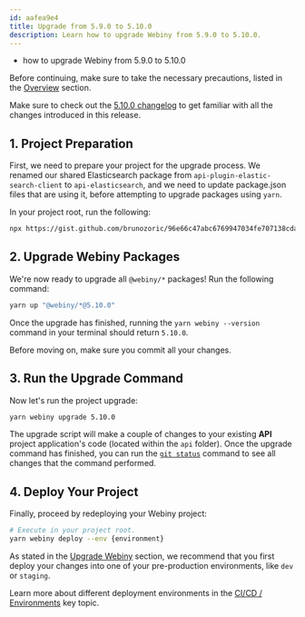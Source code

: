 ```yaml
---
id: aafea9e4
title: Upgrade from 5.9.0 to 5.10.0
description: Learn how to upgrade Webiny from 5.9.0 to 5.10.0.
---
```



<Alert type="success" title="What you’ll learn">

- how to upgrade Webiny from 5.9.0 to 5.10.0

</Alert>

<Alert type="danger">

Before continuing, make sure to take the necessary precautions, listed in the [Overview](/docs/release-notes/upgrade-webiny#-precaution-measures) section.

</Alert>

<Alert type="info">

Make sure to check out the [5.10.0 changelog](/docs/release-notes/5.10.0/changelog) to get familiar with all the changes introduced in this release.

</Alert>

## 1. Project Preparation

First, we need to prepare your project for the upgrade process.
We renamed our shared Elasticsearch package from `api-plugin-elastic-search-client` to `api-elasticsearch`, and we need to update package.json files that are using it, before attempting to upgrade packages using `yarn`.

In your project root, run the following:

```bash
npx https://gist.github.com/brunozoric/96e66c47abc6769947034fe707138cda
```

## 2. Upgrade Webiny Packages

We're now ready to upgrade all `@webiny/*` packages! Run the following command:

```bash
yarn up "@webiny/*@5.10.0"
```

Once the upgrade has finished, running the `yarn webiny --version` command in your terminal should return `5.10.0`.

<Alert type="info">

Before moving on, make sure you commit all your changes.

</Alert>

## 3. Run the Upgrade Command

Now let's run the project upgrade:

```bash
yarn webiny upgrade 5.10.0
```

The upgrade script will make a couple of changes to your existing **API** project application's code (located within the `api` folder). Once the upgrade command has finished, you can run the [`git status`](https://git-scm.com/docs/git-status) command to see all changes that the command performed.

## 4. Deploy Your Project

Finally, proceed by redeploying your Webiny project:

```bash
# Execute in your project root.
yarn webiny deploy --env {environment}
```

<Alert type="warning">

As stated in the [Upgrade Webiny](/docs/release-notes/upgrade-webiny#pre-production-environments-first) section, we recommend that you first deploy your changes into one of your pre-production environments, like `dev` or `staging`.

</Alert>

<Alert type="success">

Learn more about different deployment environments in the [CI/CD / Environments](/docs/core-development-concepts/ci-cd/environments) key topic.

</Alert>
